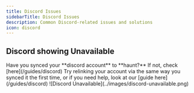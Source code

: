 ```yaml
---
title: Discord Issues
sidebarTitle: Discord Issues
description: Common Discord-related issues and solutions
icon: discord
---
```


## Discord showing Unavailable

<Steps>
    <Step title="Check Account Sync">
        Have you synced your **discord account** to **haunt?** If not, check [here](/guides/discord)
    </Step>
    <Step title="Relink Your Account">
        Try relinking your account via the same way you synced it the first time, or if you need help, look at our [guide here](/guides/discord)
    </Step>
</Steps>

<Frame>
    ![Discord Unavailable](../images/discord-unavailable.png)
</Frame>
